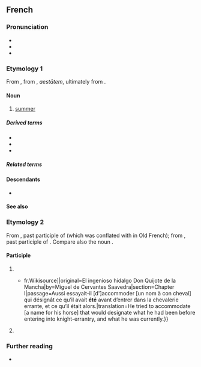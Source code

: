 {{also|Appendix:Variations of "ete"}}
==French==

===Pronunciation===
* {{fr-IPA}}
* {{audio|fr|Fr-été-fr CA.ogg|audio}}
* {{homophones|fr|étés|étai|q2=some speakers}}

===Etymology 1===
From {{inh|fr|fro|esté}}, from {{inh|fr|la|aestās}}, ''aestātem'', ultimately from {{der|fr|ine-pro|*h₂eydʰ-||burn; fire}}.

====Noun====
{{fr-noun|m}}

# [[summer]]

=====Derived terms=====
* {{l|fr|été de la Saint-Martin}}
* {{l|fr|heure d'été}}
* {{l|fr|solstice d'été}}

=====Related terms=====
{{rel4|fr
|estival
|estivant
|estivation
|estive
|estiver
}}

====Descendants====
* {{desc|lou|èté}}

====See also====
{{table:seasons/fr}}
{{col4|fr
|thérophyte
|xérothère
}}

===Etymology 2===
From {{inh|fr|fro|esté}}, past participle of {{m|fro|ester||to stand, to be (stative)}} (which was conflated with {{m|fro|estre}} in Old French); from {{inh|fr|la|stātus}}, past participle of {{m|la|stāre||to stand}}. Compare also the noun {{doublet|fr|état|notext=1}}.

====Participle====
{{fr-past participle|intr=1}}

# {{past participle of|fr|être}}
#* {{quote-book|fr|year=1837|author=Louis Viardot|title=L’Ingénieux Hidalgo Don Quichotte de la Manche|url=[s:fr: L’Ingénieux Hidalgo Don Quichotte de la Manche{{!}}fr.Wikisource]|original=El ingenioso hidalgo Don Quijote de la Mancha|by=Miguel de Cervantes Saavedra|section=Chapter I|passage=Aussi essayait-il [d']accommoder [un nom à con cheval] qui désignât ce qu’il avait '''été''' avant d’entrer dans la chevalerie errante, et ce qu’il était alors.|translation=He tried to accommodate [a name for his horse] that would designate what he had been before entering into knight-errantry, and what he was currently.}}
# {{lb|fr|Louisiana French}} {{past participle of|fr|aller}}

===Further reading===
* {{R:TLFi}}

{{cln|fr|palindromes}}